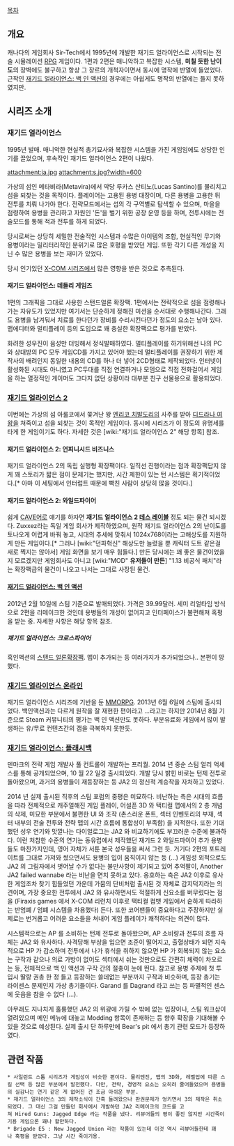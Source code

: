 [[목차]]

== 개요 ==
캐나다의 게임회사 Sir-Tech에서 1995년에 개발한 재기드 얼라이언스로 시작되는 전술 시뮬레이션 [[RPG]] 게임이다. 1편과 2편은 매니악하고 복잡한 시스템, '''미칠 듯한 난이도'''의 장벽에도 불구하고 항상 그 장르의 개척자이면서 동시에 명작에 반열에 들었었다. 근작인 [[재기드 얼라이언스: 백 인 액션]]의 경우에는 아쉽게도 명작의 반열에는 들지 못하였지만.

== 시리즈 소개 ==

=== 재기드 얼라이언스 ===
1995년 발매. 매니악한 현실적 총기묘사와 복잡한 시스템을 가진 게임임에도 상당한 인기를 끌었으며, 후속작인 재기드 얼라이언스 2편이 나왔다. 

attachment:ja.jpg
attachment:s.jpg?width=600

가상의 섬인 메타비라(Metavira)에서 악당 루카스 산티노(Lucas Santino)를 물리치고 섬을 되찾는 것을 목적이다. 플레이어는 고용된 용병 대장이며, 다른 용병을 고용한 뒤 전투를 치뤄 나가야 한다. 전략모드에서는 섬의 각 구역별로 탐색할 수 있으며, 마을을 점령하여 용병을 관리하고 자원인 '돈'을 벌기 위한 공장 운영 등을 하며, 전투시에는 전술모드를 통해 적과 전투를 하게 되었다.

당시로써는 상당히 세밀한 전술적인 시스템과 수많은 아이템의 조합, 현실적인 무기와 용병이라는 밀리터리적인 분위기로 많은 호평을 받았던 게임. 또한 각기 다른 개성을 지닌 수 많은 용병을 보는 재미가 있었다.

당시 인기있던 [[X-COM 시리즈]]에서 많은 영향을 받은 것으로 추측된다.

==== 재기드 얼라이언스: 데들리 게임즈 ====
1편의 그래픽을 그대로 사용한 스탠드얼론 확장팩. 1편에서는 전략적으로 섬을 점령해나가는 자유도가 있었지만 여기서는 단순하게 정해진 미션을 순서대로 수행해나간다. 그래도 용병을 남겨둬서 치료를 한다던가 장비를 수리시킨다던가 정도의 요소는 남아 있다. 맵에디터와 멀티플레이 등의 도입으로 꽤 충실한 확장팩으로 평가를 받았다.

화려한 성우진이 음성만 더빙해서 정식발매하였다. 멀티플레이를 하기위해선 나의 PC와 상대방의 PC 모두 게임CD를 가지고 있어야 했는데 멀티플레이를 권장하기 위한 제작사의 배려인지 동일한 내용의 CD를 하나 더 넣어 2CD형태로 제작되었다. 인터넷이 활성화된 시대도 아니였고 PC두대를 직접 연결하거나 모뎀으로 직접 전화걸어서 게임을 하는 열정적인 게이머도 그다지 없던 상황이라 대부분 친구 선물용으로 활용되었다.

=== [[재기드 얼라이언스 2]] ===
이번에는 가상의 섬 아룰코에서 쫓겨난 왕 [[엔리코 치발도리]]의 사주를 받아 [[디드라나 라이트먼|디드라나 여왕]]을 쳐죽이고 섬을 되찾는 것이 목적인 게임이다. 동시에 시리즈가 이 정도의 유명세를 타게 한 게임이기도 하다. 자세한 것은 [wiki:"재기드 얼라이언스 2" 해당 항목] 참조.

==== 재기드 얼라이언스 2: 언피니시드 비즈니스 ====
재기드 얼라이언스 2의 독립 실행형 확장팩이다. 일직선 진행이라는 점과 확장팩답지 않게 꽤 스토리가 짧은 점이 문제기는 했지만, 시간 제한이 있는 턴 시스템은 획기적이었다.[* 아마 이 세팅에서 인터럽트 때문에 빡친 사람이 상당히 많을 것이다.]

==== 재기드 얼라이언스 2: 와일드파이어 ====
쉽게 [[CAVE]]어로 얘기를 하자면 '''재기드 얼라이언스 2 [[데스 레이블]]''' 정도 되는 물건 되시겠다. Zuxxez라는 독일 게임 회사가 제작하였으며, 원작 재기드 얼라이언스 2의 난이도를 토나오게 어렵게 바꿔 놓고, 시대의 추세에 맞춰서 1024x768이라는 고해상도를 지원하게 만든 게임이다.[* 그러나 [wiki:"던파혁신" 해상도만 늘렸을 뿐 캐릭터 도트 같은걸 새로 찍지는 않아서] 게임 화면을 보기 매우 힘들다.] 만든 당시에는 꽤 좋은 물건이었을지 모르겠지만 게임회사도 아니고 [wiki:"MOD" '''유저들이 만든'''] "1.13 비공식 패치"라는 확장팩급의 물건이 나오고 나서는 그대로 사장된 물건.

==== [[재기드 얼라이언스: 백 인 액션]] ====

2012년 2월 10일에 스팀 기준으로 발매되었다. 가격은 39.99달러. 세미 리얼타임 방식으로 2편을 리메이크한 것인데 용병들의 개성이 없어지고 인터페이스가 불편해져 혹평을 받는 중. 자세한 사항은 해당 항목 참조.

===== 재기드 얼라이언스: 크로스파이어 =====
흑인액션의 [[스탠드 얼론]]확장팩. 맵이 추가되는 등 여러가지가 추가되었으나..
본편이 망했다.


=== [[재기드 얼라이언스 온라인]] ===
재기드 얼라이언스 시리즈에 기반을 둔 [[MMORPG]]. 2013년 6월 6일에 스팀에 출시되었다.
백인액션과는 다르게 원작을 잘 재현한 편이라고
...라고는 하지만 2014년 8월 기준으로 Steam 커뮤니티의 평가는 백 인 액션만도 못하다.
부분유료화 게임에서 많이 발생하는 유/무료 컨텐츠간의 갭을 극복하지 못한듯.

=== [[재기드 얼라이언스: 플래시백]] ===
덴마크의 전략 게임 개발사 풀 컨트롤이 개발하는 프리퀄. 2014 년 중순 스팀 얼리 억세스를 통해 공개되었으며, 10 월 22 일경 출시되었다. 개발 당시 밝힌 바로는 턴제 전투로 돌아왔으며, 과거의 용병들이 재등장하는 등 JA2 의 정신적 계승작을 자처하고 있었다.

2014 년 실제 출시된 직후의 스팀 포럼의 중평은 미묘하다. 비난하는 측은 시대의 흐름을 따라 전체적으로 캐주얼해진 게임 플레이, 어설픈 3D 와 택티컬 맵에서의 2 층 개념의 삭제, 미묘한 부분에서 불편한 UI 와 조작 (촌스러운 폰트, 섹터 인벤토리의 부재, 섹터 내부의 전술 전투와 전략 맵의 시간 흐름에 통합성이 부족함) 을 지적한다. 또한 기대했던 성우 연기와 맛깔나는 다이얼로그는 JA2 와 비교하기에도 부끄러운 수준에 불과하다. 이런 처참한 수준의 연기는 동유럽에서 제작했던 재기드 2 와일드파이어 추가 용병들도 마찬가지인데, 영어 자체가 서툰 본국 성우들을 써서 그런 듯. 거기다 2편의 포트레이트를 그대로 가져와 썼으면서도 용병의 입이 움직이지 않는 등 (...) 게임성 외적으로도 JA2 의 그림자에서 벗어날 수가 없다는 불만사항이 제기되고 있어 추억팔이, Another JA2 failed wannabe 라는 비난을 면치 못하고 있다. 
옹호하는 측은 JA2 이후로 유사한 게임조차 찾기 힘들었던 가운데 가뭄의 단비처럼 출시된 것 자체로 감지덕지라는 의견이며, 가장 중요한 전투에서 JA2 와 유사하면서도 적절하게 신요소를 버무렸다는 점을  (Firaxis games 에서 X-COM 리런치 이후로 택티컬 컴뱃 게임에서 숱하게 따라하는 반엄폐 / 엄폐 시스템을 차용했다) 든다. 또한 코어팬들이 중요하다고 주장하지만 실제로는 번거롭고 어려운 요소들을 쳐내어 게임 플레이가 쾌적하다는 의견이 많다.

시스템적으로는 AP 를 소비하는 턴제 전투로 돌아왔으며, AP 소비량과 전투의 흐름 자체는 JA2 와 유사하다. 사격당해 부상을 입으면 조준이 떨어지고, 출혈상태가 되면 지속적으로 HP 가 감소하며 전투에서 나가 휴식을 취하지 않으면 HP 가 회복되지 않는 요소는 구작과 같으나 의료 가방이 없어도 섹터에서 쉬는 것만으로도 간편히 체력이 차오르는 등, 전체적으로 백 인 액션과 구작 간의 절충이 눈에 띈다. 참고로 용병 주제에 첫 투입시 딸랑 권총 한 정 들고 등장하는 쓸데없는 부분까지 구작과 비슷하며, 등장 총기는 라이센스 문제인지 가상 총기들이다. Garand 를 Dagrand 라고 쓰는 등 파멸적인 센스에 웃음을 참을 수 없다 (...).

아무래도 지나치게 훌륭했던 JA2 의 위광에 가릴 수 밖에 없는 입장이나, 스팀 워크샵이 열려있으며 메인 메뉴에 대놓고 Modding 항목이 존재하는 등 향후 확장을 기대해볼 수 있을 것으로 예상된다. 실제 출시 단 하루만에 Bear's pit 에서 총기 관련 모드가 등장하였다.

== 관련 작품 ==
 * 사일런트 스톰 시리즈가 게임성이 비슷한 편이다. 물리엔진, 맵의 3D화, 레벨업에 따른 스킬 선택 등 많은 부분에서 발전했다. 다만, 전략, 경영적 요소는 오히려 줄어들었으며 용병들의 실감나는 연기 같은 게 없어진 건 조금 아쉬운 부분.
 * 재기드 얼라이언스 3의 제작소식이 간혹 들려왔으나 판권문제가 엉키면서 3의 제작은 취소되었다. 그 대신 그걸 만들던 회사에서 개발하던 JA2 리메이크의 코드를 고쳐 Hired Guns: Jagged Edge 라는 작품을 냈다. 리뷰어들의 평이 좋진 않지만 시간죽이기용 게임으론 꽤나 할만하다.
 * Brigade E5 : New Jagged Union 라는 작품이 있는데 이것 역시 리뷰어들한테 꽤나 혹평을 받았다. 그냥 시간 죽이기용.
